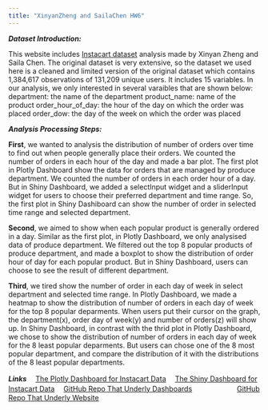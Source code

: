 ```yaml
---
title: "XinyanZheng and SailaChen HW6"
---
```


**_Dataset Introduction:_**

This website includes [Instacart dataset](https://www.instacart.com/datasets/grocery-shopping-2017 ) analysis made by Xinyan Zheng and Saila Chen. The original dataset is very extensive, so the dataset we used here is a cleaned and limited version of the original dataset which contains 1,384,617 observations of 131,209 unique users. It includes 15 variables. In our analysis, we only interested in several varaibles that are shown below:
    department: the name of the department
    product_name: name of the product
    order_hour_of_day: the hour of the day on which the order was placed
    order_dow: the day of the week on which the order was placed 

**_Analysis Processing Steps:_**

**First**, we wanted to analysis the distribution of number of orders over time to find out when people generally place their orders. We counted the number of orders in each hour of the day and made a bar plot. The first plot in Plotly Dashboard show the data for orders that are managed by produce department. We counted the number of orders in each order hour of a day. But in Shiny Dashboard, we added a selectInput widget and a sliderInput widget for users to choose their preferred department and time range. So, the first plot in Shiny Dashiboard can show the number of order in selected time range and selected department.

**Second**, we aimed to show when each popular product is generally ordered in a day. Similar as the first plot, in Plotly Dashboard, we only analysised data of produce department. We filtered out the top 8 popular products of produce department, and made a boxplot to show the distribution of order hour of day for each popular product. But in Shiny Dashboard, users can choose to see the result of different department.

**Third**, we tired show the number of order in each day of week in select department and selected time range. In Plotly Dashboard, we made a heatmap to show the distribution of number of orders in each day of week for the top 8 popular deparments. When users put their cursor on the graph, the department(x), order day of week(y) and number of orders(z) will show up. In Shiny Dashboard, in contrast with the thrid plot in Plotly Dashboard, we chose to show the distribution of number of orders in each day of week for the 8 least popular deparments. But users can chose one of the 8 most popular department, and compare the distribution of it with the distributions of the 8 least popular departments. 


**_Links_**
　[The Plotly Dashboard for Instacart Data](p8105_hw6_xz2678 copy.html)
　[The Shiny Dashboard for Instacart Data](https://xinyanzheng.shinyapps.io/instacart_shiny/)
　[GitHub Repo That Underly Dashboards ](https://github.com/xinyanzh/hw6)
　
　
　
　
　[GitHub Repo That Underly Website](https://github.com/sailachen/SailaXinyanShiny.github.io)
